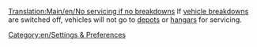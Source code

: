 [[Translation:Main/en/No servicing if no breakdowns]]
{{en/-}}
If [[Main/en/Difficulty#Vehicle breakdowns|vehicle breakdowns]] are switched off, vehicles will not go to [[Main/en/Depots|depots]] or [[Main/en/Hangars|hangars]] for servicing.

[[Category:en/Settings & Preferences]]
{{OpenTTD-Patch-Stub}}